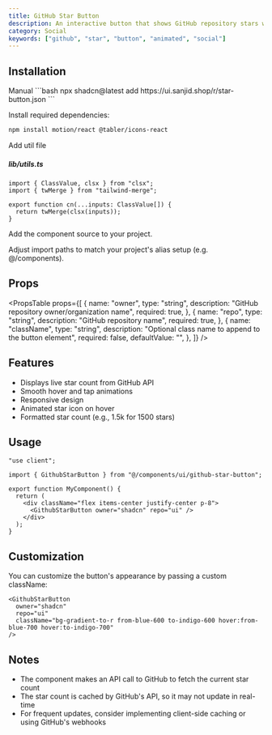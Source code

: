 ```yaml
---
title: GitHub Star Button
description: An interactive button that shows GitHub repository stars with smooth animations on hover.
category: Social
keywords: ["github", "star", "button", "animated", "social"]
---
```


<CodePreview name="github-star-button" />

## Installation

<CodeTabs>

<TabsList>
  <TabsTrigger value="cli">
    <Shadcn />
  </TabsTrigger>
  <TabsTrigger value="manual">Manual</TabsTrigger>
</TabsList>

<TabsContent value="cli">
  ```bash 
  npx shadcn@latest add https://ui.sanjid.shop/r/star-button.json 
  ```
</TabsContent>

<TabsContent value="manual">

<Steps>

<Step>Install required dependencies:</Step>

```bash
npm install motion/react @tabler/icons-react
```

<Step>Add util file</Step>

##### lib/utils.ts

```tsx
import { ClassValue, clsx } from "clsx";
import { twMerge } from "tailwind-merge";

export function cn(...inputs: ClassValue[]) {
  return twMerge(clsx(inputs));
}
```

<Step>Add the component source to your project.</Step>

<ComponentSource
  name="github-star-button"
  title="components/ui/github-star-button.tsx"
/>

<Step>
  Adjust import paths to match your project's alias setup (e.g. @/components).
</Step>

</Steps> 
</TabsContent> 
</CodeTabs>

## Props

<PropsTable
  props={[
    {
      name: "owner",
      type: "string",
      description: "GitHub repository owner/organization name",
      required: true,
    },
    {
      name: "repo",
      type: "string",
      description: "GitHub repository name",
      required: true,
    },
    {
      name: "className",
      type: "string",
      description: "Optional class name to append to the button element",
      required: false,
      defaultValue: "",
    },
  ]}
/>

## Features

- Displays live star count from GitHub API
- Smooth hover and tap animations
- Responsive design
- Animated star icon on hover
- Formatted star count (e.g., 1.5k for 1500 stars)

## Usage

```tsx
"use client";

import { GithubStarButton } from "@/components/ui/github-star-button";

export function MyComponent() {
  return (
    <div className="flex items-center justify-center p-8">
      <GithubStarButton owner="shadcn" repo="ui" />
    </div>
  );
}
```

## Customization

You can customize the button's appearance by passing a custom className:

```tsx
<GithubStarButton
  owner="shadcn"
  repo="ui"
  className="bg-gradient-to-r from-blue-600 to-indigo-600 hover:from-blue-700 hover:to-indigo-700"
/>
```

## Notes

- The component makes an API call to GitHub to fetch the current star count
- The star count is cached by GitHub's API, so it may not update in real-time
- For frequent updates, consider implementing client-side caching or using GitHub's webhooks
